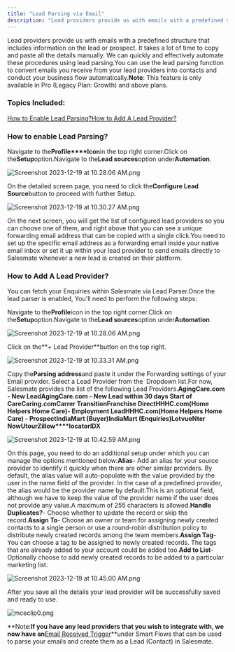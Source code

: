```yaml
---
title: "Lead Parsing via Email"
description: "Lead providers provide us with emails with a predefined structure that includes information on the lead or prospect. It takes a lot of time to copy an..."
---
```


Lead providers provide us with emails with a predefined structure that includes information on the lead or prospect. It takes a lot of time to copy and paste all the details manually. We can quickly and effectively automate these procedures using lead parsing.You can use the lead parsing function to convert emails you receive from your lead providers into contacts and conduct your business flow automatically.**Note**: This feature is only available in Pro (Legacy Plan: Growth) and above plans.

### Topics Included:

[How to Enable Lead Parsing?](https://support.salesmate.io/hc/en-us/articles/15679071314329-Lead-Parsing-via-Email#h_01GSZDTS852Q1HC9W7C4Q1TSDR)[How to Add A Lead Provider?](https://support.salesmate.io/hc/en-us/articles/15679071314329-Lead-Parsing-via-Email#h_01H950MDRMH6SY30B3CP7RYHF5)

### How to enable Lead Parsing?

Navigate to the**Profile****Icon**in the top right corner.Click on the**Setup**option.Navigate to the**Lead sources**option under**Automation**.

![Screenshot 2023-12-19 at 10.28.06 AM.png](./images/Screenshot-2023-12-19-at-10.28.06-AM.png)

On the detailed screen page, you need to click the**Configure Lead Source**button to proceed with further Setup.

![Screenshot 2023-12-19 at 10.30.27 AM.png](./images/Screenshot-2023-12-19-at-10.30.27-AM.png)

On the next screen, you will get the list of configured lead providers so you can choose one of them, and right above that you can see a unique forwarding email address that can be copied with a single click.You need to set up the specific email address as a forwarding email inside your native email inbox or set it up within your lead provider to send emails directly to Salesmate whenever a new lead is created on their platform.

### How to Add A Lead Provider?

You can fetch your Enquiries within Salesmate via Lead Parser.Once the lead parser is enabled, You'll need to perform the following steps:

Navigate to the**Profile**icon in the top right corner.Click on the**Setup**option.Navigate to the**Lead sources**option under**Automation**.

![Screenshot 2023-12-19 at 10.28.06 AM.png](./images/Screenshot-2023-12-19-at-10.28.06-AM.png)

Click on the**+ Lead Provider**button on the top right.

![Screenshot 2023-12-19 at 10.33.31 AM.png](./images/Screenshot-2023-12-19-at-10.33.31-AM.png)

Copy the**Parsing address**and paste it under the Forwarding settings of your Email provider. Select a Lead Provider from the  Dropdown list.For now, Salesmate provides the list of the following Lead Providers.**AgingCare.com - New Lead****AgingCare.com - New Lead within 30 days Start of Care****Caring.com****Carrer Transition****Franchise Direct****HHHC.com(Home Helpers Home Care)- Employment Lead****HHHC.com(Home Helpers Home Care) - Prospect****IndiaMart (Buyer)****IndiaMart (Enquiries)****Lotvue****Nter Now****Utour****Zillow****locatorIDX**

![Screenshot 2023-12-19 at 10.42.59 AM.png](./images/Screenshot-2023-12-19-at-10.42.59-AM.png)

On this page, you need to do an additional setup under which you can manage the options mentioned below:**Alias**- Add an alias for your source provider to identify it quickly when there are other similar providers.
By default, the alias value will auto-populate with the value provided by the user in the name field of the provider. In the case of a predefined provider, the alias would be the provider name by default.This is an optional field, although we have to keep the value of the provider name if the user does not provide any value.A maximum of 255 characters is allowed.**Handle Duplicates?**- Choose whether to update the record or skip the record.**Assign To**- Choose an owner or team for assigning newly created contacts to a single person or use a round-robin distribution policy to distribute newly created records among the team members.**Assign Tag**- You can choose a tag to be assigned to newly created records.
The tags that are already added to your account could be added too.**Add to List**- Optionally choose to add newly created records to be added to a particular marketing list.

![Screenshot 2023-12-19 at 10.45.00 AM.png](./images/Screenshot-2023-12-19-at-10.45.00-AM.png)

After you save all the details your lead provider will be successfully saved and ready to use.

![mceclip0.png](./images/mceclip0-6.png)

**Note:**If you have any lead providers that you wish to integrate with, we now have an**[Email Received Trigger](https://support.salesmate.io/hc/en-us/articles/48767576180377-Email-Received-Trigger)**under Smart Flows that can be used to parse your emails and create them as a Lead (Contact) in Salesmate.
